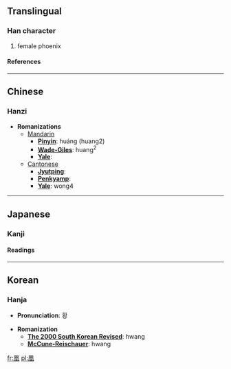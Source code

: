 ==Translingual==
===Han character===
{{Han char|rad=几|as=09|sn=11|four=7721<sub>0</sub>|canj=竹弓竹日土 (HNHAG)}}
# female phoenix
====References====
{{Han ref|kx=0134.270|dkj=01784|dj=0300.130|hdz=10278.100|uh=51F0|ud=20976|bh=B0C4|bd=45252}}
----

==Chinese==
===Hanzi===


* '''Romanizations'''
** [[Mandarin]]
*** '''[[Pinyin]]''': huáng (huang2)
*** '''[[Wade-Giles]]''': huang<sup>2</sup>
*** '''[[Yale]]''': 
**[[Cantonese]]
***'''[[Jyutping]]''':
***'''[[Penkyamp]]''': 
***'''[[Yale]]''': wong4


----
==Japanese==
===Kanji===
{{ja-kanji|grade=|rs=几09}}
====Readings====
{{ja-readings|on=[[こう]] (kō), [[おう]] (ō)|kun=[[おおとり]] (ootori)}}


----
==Korean==
===Hanja===

* '''Pronunciation''': 황

* '''Romanization'''
** '''[[The 2000 South Korean Revised Romanization|The 2000 South Korean Revised]]''': hwang
** '''[[McCune-Reischauer]]''': hwang


[[fr:凰]]
[[pl:凰]]